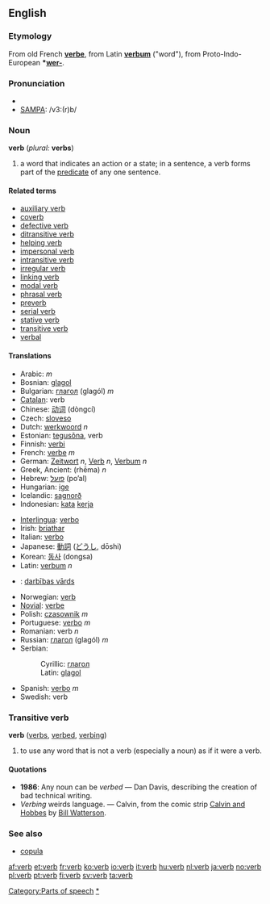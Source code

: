{{see|Verb}}
==English==
{{wikipedia}}
===Etymology===
From old French '''[[verbe]]''', from Latin '''[[verbum]]''' ("word"), from Proto-Indo-European '''*[[wer-]]'''.

===Pronunciation===
*{{IPA|/vɜː(r)b/}}
*[[w:SAMPA|SAMPA]]: /v3:(r)b/

===Noun===
'''verb''' (''plural:'' '''verbs''')

#{{grammar}} a word that indicates an action or a state; in a sentence, a verb forms part of the [[predicate]] of any one sentence.

====Related terms====
*[[auxiliary verb]]
*[[coverb]]
*[[defective verb]]
*[[ditransitive verb]]
*[[helping verb]]
*[[impersonal verb]]
*[[intransitive verb]]
*[[irregular verb]]
*[[linking verb]]
*[[modal verb]]
*[[phrasal verb]]
*[[preverb]]
*[[serial verb]]
*[[stative verb]]
*[[transitive verb]]
*[[verbal]]

====Translations====
{{top}}
*Arabic: {{ARchar|[[فعل]]}} {{IPAchar|(féʕal)}} ''m''
*Bosnian: [[glagol#Bosnian|glagol]] {{m}}
*Bulgarian: [[глагол]] (glagól) ''m''
*[[Catalan]]: verb
*Chinese: [[动词]] (dòngcí)
*Czech: [[sloveso]]
*Dutch: [[werkwoord]] ''n''
*Estonian: [[tegusõna]], verb
*Finnish: [[verbi]]
*French: [[verbe]] ''m''
*German: [[Zeitwort]] ''n'', [[Verb]] ''n'', [[Verbum]] ''n''
*Greek, Ancient: {{IPAchar|[[ῥῆμα]]}} (rhēma) ''n''
*Hebrew: [[פועל]] (po’al)
*Hungarian: [[ige]]
*Icelandic: [[sagnorð]]
*Indonesian: [[kata]] [[kerja]]
{{mid}}
*[[Interlingua]]: [[verbo]]
*Irish: [[briathar]]
*Italian: [[verbo]]
*Japanese: [[動詞]] ([[どうし]], dōshi)
*Korean: [[동사]] (dongsa)
*Latin: [[verbum]] ''n''
*{{lv}}: [[darbības vārds]] {{m}}
*Norwegian: [[:no:verb|verb]]
*[[Novial]]: [[verbe]]
*Polish: [[czasownik]] ''m''
*Portuguese: [[verbo]] ''m''
*Romanian: verb ''n''
*Russian: [[глагол]] (glagól) ''m''
*Serbian:
*:Cyrillic: [[глагол#Serbian|глагол]] {{m}}
*:Latin: [[glagol#Serbian|glagol]] {{m}}
*Spanish: [[verbo]] ''m''
*Swedish: verb
{{bottom}}

===Transitive verb===
'''verb''' ([[verbs]], [[verbed]], [[verbing]])

#{{colloquial}} to use any word that is not a verb (especially a noun) as if it were a verb.

====Quotations====
* '''1986''': Any noun can be ''verbed'' — Dan Davis, describing the creation of bad technical writing.
* ''Verbing'' weirds language. — Calvin, from the comic strip [[w:Calvin and Hobbes|Calvin and Hobbes]] by [[w:Bill Watterson|Bill Watterson]].

===See also===
*[[copula]]

[[Category:Parts of speech]]
[[Category:Verbs|*]]

[[af:verb]]
[[et:verb]]
[[fr:verb]]
[[ko:verb]]
[[io:verb]]
[[it:verb]]
[[hu:verb]]
[[nl:verb]]
[[ja:verb]]
[[no:verb]]
[[pl:verb]]
[[pt:verb]]
[[fi:verb]]
[[sv:verb]]
[[ta:verb]]